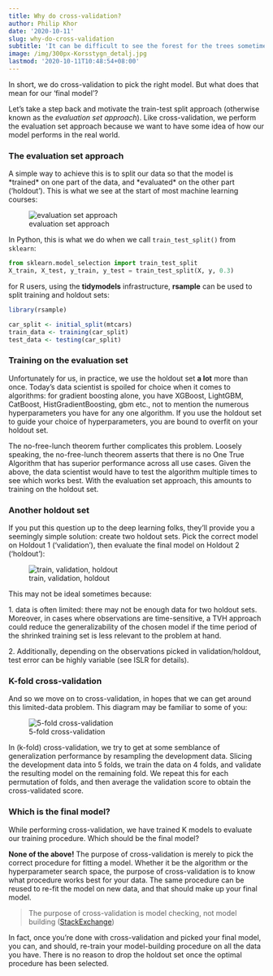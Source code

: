 ```yaml
---
title: Why do cross-validation?
author: Philip Khor
date: '2020-10-11'
slug: why-do-cross-validation
subtitle: 'It can be difficult to see the forest for the trees sometimes. And it certainly can be the case with cross-validation.'
image: /img/300px-Korsstygn_detalj.jpg
lastmod: '2020-10-11T10:48:54+08:00'
---
```


In short, we do cross-validation to pick the right model. But what does that mean for our 'final model'?

Let's take a step back and motivate the train-test split approach (otherwise known as the *evaluation set approach*). Like cross-validation, we perform the evaluation set approach because we want to have some idea of how our model performs in the real world.

### The evaluation set approach

A simple way to achieve this is to split our data so that the model is \*trained\* on one part of the data, and \*evaluated\* on the other part ('holdout'). This is what we see at the start of most machine learning courses:

![evaluation set approach](Screenshot%202020-10-11%20105549.png)

In Python, this is what we do when we call `train_test_split()` from `sklearn`:

``` python
from sklearn.model_selection import train_test_split
X_train, X_test, y_train, y_test = train_test_split(X, y, 0.3)
```

for R users, using the **tidymodels** infrastructure, **rsample** can be used to split training and holdout sets:

``` r
library(rsample) 

car_split <- initial_split(mtcars)
train_data <- training(car_split)
test_data <- testing(car_split)
```

### Training on the evaluation set

Unfortunately for us, in practice, we use the holdout set **a lot** more than once. Today's data scientist is spoiled for choice when it comes to algorithms: for gradient boosting alone, you have XGBoost, LightGBM, CatBoost, HistGradientBoosting, gbm etc., not to mention the numerous hyperparameters you have for any one algorithm. If you use the holdout set to guide your choice of hyperparameters, you are bound to overfit on your holdout set.

The no-free-lunch theorem further complicates this problem. Loosely speaking, the no-free-lunch theorem asserts that there is no One True Algorithm that has superior performance across all use cases. Given the above, the data scientist would have to test the algorithm multiple times to see which works best. With the evaluation set approach, this amounts to training on the holdout set.

### Another holdout set

If you put this question up to the deep learning folks, they'll provide you a seemingly simple solution: create two holdout sets. Pick the correct model on Holdout 1 ('validation'), then evaluate the final model on Holdout 2 ('holdout'):

![train, validation, holdout](105453.png)

This may not be ideal sometimes because:

1\. data is often limited: there may not be enough data for two holdout sets. Moreover, in cases where observations are time-sensitive, a TVH approach could reduce the generalizability of the chosen model if the time period of the shrinked training set is less relevant to the problem at hand.

2\. Additionally, depending on the observations picked in validation/holdout, test error can be highly variable (see ISLR for details).

### K-fold cross-validation

And so we move on to cross-validation, in hopes that we can get around this limited-data problem. This diagram may be familiar to some of you:

![5-fold cross-validation](Screenshot%202020-10-11%20105633.png)

In (k-fold) cross-validation, we try to get at some semblance of generalization performance by resampling the development data. Slicing the development data into 5 folds, we train the data on 4 folds, and validate the resulting model on the remaining fold. We repeat this for each permutation of folds, and then average the validation score to obtain the cross-validated score.

### Which is the final model?

While performing cross-validation, we have trained K models to evaluate our training procedure. Which should be the final model?

**None of the above!** The purpose of cross-validation is merely to pick the correct procedure for fitting a model. Whether it be the algorithm or the hyperparameter search space, the purpose of cross-validation is to know what procedure works best for your data. The same procedure can be reused to re-fit the model on new data, and that should make up your final model.

> The purpose of cross-validation is model checking, not model building ([StackExchange](https://stats.stackexchange.com/a/52277))

In fact, once you're done with cross-validation and picked your final model, you can, and should, re-train your model-building procedure on all the data you have. There is no reason to drop the holdout set once the optimal procedure has been selected.
